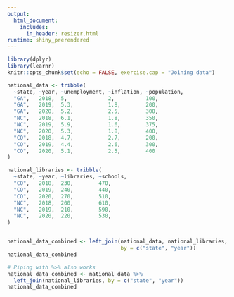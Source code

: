 ```yaml
---
output: 
  html_document:
    includes:
      in_header: resizer.html
runtime: shiny_prerendered
---
```


```r
library(dplyr)
library(learnr)
knitr::opts_chunk$set(echo = FALSE, exercise.cap = "Joining data")

national_data <- tribble(
  ~state, ~year, ~unemployment, ~inflation, ~population,
  "GA",   2018,  5,             2,          100,
  "GA",   2019,  5.3,           1.8,        200,
  "GA",   2020,  5.2,           2.5,        300,
  "NC",   2018,  6.1,           1.8,        350,
  "NC",   2019,  5.9,           1.6,        375,
  "NC",   2020,  5.3,           1.8,        400,
  "CO",   2018,  4.7,           2.7,        200,
  "CO",   2019,  4.4,           2.6,        300,
  "CO",   2020,  5.1,           2.5,        400
)

national_libraries <- tribble(
  ~state, ~year, ~libraries, ~schools,
  "CO",   2018,  230,        470,
  "CO",   2019,  240,        440,
  "CO",   2020,  270,        510,
  "NC",   2018,  200,        610,
  "NC",   2019,  210,        590,
  "NC",   2020,  220,        530,
)
```

```r

```

```r
national_data_combined <- left_join(national_data, national_libraries, 
                                    by = c("state", "year"))
national_data_combined

# Piping with %>% also works
national_data_combined <- national_data %>% 
  left_join(national_libraries, by = c("state", "year"))
national_data_combined
```

<div data-iframe-height></div>
